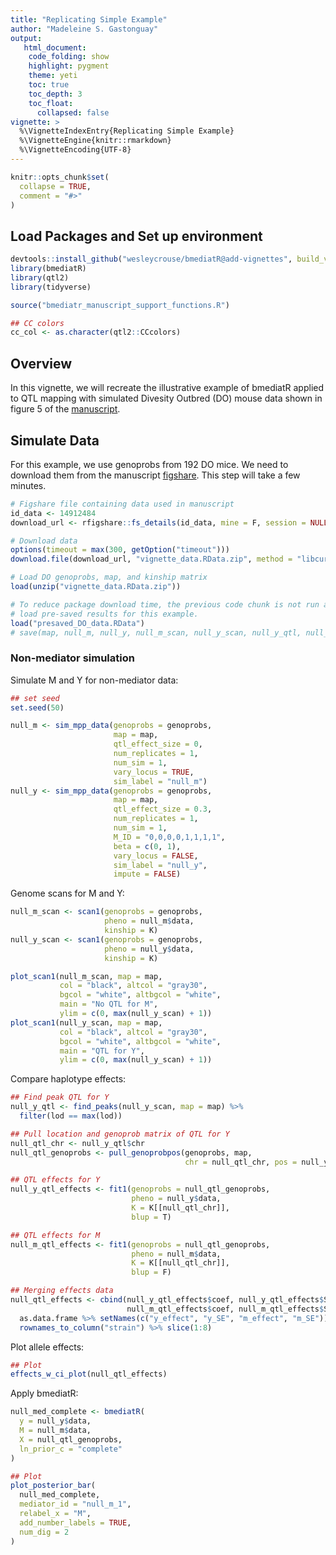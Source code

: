 ```yaml
---
title: "Replicating Simple Example"
author: "Madeleine S. Gastonguay"
output: 
   html_document:
    code_folding: show
    highlight: pygment
    theme: yeti
    toc: true
    toc_depth: 3
    toc_float:
      collapsed: false
vignette: >
  %\VignetteIndexEntry{Replicating Simple Example}
  %\VignetteEngine{knitr::rmarkdown}
  %\VignetteEncoding{UTF-8}
---
```


```r
knitr::opts_chunk$set(
  collapse = TRUE,
  comment = "#>"
)
```


## Load Packages and Set up environment
```r
devtools::install_github("wesleycrouse/bmediatR@add-vignettes", build_vignettes = F)
library(bmediatR)
library(qtl2)
library(tidyverse)

source("bmediatr_manuscript_support_functions.R")

## CC colors
cc_col <- as.character(qtl2::CCcolors)

```

## Overview

In this vignette, we will recreate the illustrative example of bmediatR applied to QTL mapping with simulated Divesity Outbred (DO) mouse data shown in figure 5 of the [manuscript](https://www.biorxiv.org/content/10.1101/2021.07.19.452969v2).

## Simulate Data

For this example, we use genoprobs from 192 DO mice. We need to download them from the manuscript [figshare](https://figshare.com/articles/dataset/Data_and_code_for_Bayesian_model_selection_manuscript/14912484). This step will take a few minutes.

```r
# Figshare file containing data used in manuscript
id_data <- 14912484
download_url <- rfigshare::fs_details(id_data, mine = F, session = NULL)$files[[4]]$download_url

# Download data
options(timeout = max(300, getOption("timeout")))
download.file(download_url, "vignette_data.RData.zip", method = "libcurl")

# Load DO genoprobs, map, and kinship matrix 
load(unzip("vignette_data.RData.zip"))
```

```r
# To reduce package download time, the previous code chunk is not run and we will 
# load pre-saved results for this example.
load("presaved_DO_data.RData")
# save(map, null_m, null_y, null_m_scan, null_y_scan, null_y_qtl, null_m_qtl, null_qtl_effects, null_qtl_genoprobs, file = "presaved_DO_data.RData")
```


### Non-mediator simulation
Simulate M and Y for non-mediator data:
```r
## set seed
set.seed(50)

null_m <- sim_mpp_data(genoprobs = genoprobs,
                       map = map,
                       qtl_effect_size = 0,
                       num_replicates = 1,
                       num_sim = 1,
                       vary_locus = TRUE,
                       sim_label = "null_m")
null_y <- sim_mpp_data(genoprobs = genoprobs,
                       map = map,
                       qtl_effect_size = 0.3,
                       num_replicates = 1,
                       num_sim = 1,
                       M_ID = "0,0,0,0,1,1,1,1",
                       beta = c(0, 1),
                       vary_locus = FALSE,
                       sim_label = "null_y",
                       impute = FALSE)

```

Genome scans for M and Y:
```r
null_m_scan <- scan1(genoprobs = genoprobs,
                     pheno = null_m$data,
                     kinship = K)
null_y_scan <- scan1(genoprobs = genoprobs,
                     pheno = null_y$data, 
                     kinship = K)
```

```r
plot_scan1(null_m_scan, map = map, 
           col = "black", altcol = "gray30", 
           bgcol = "white", altbgcol = "white",
           main = "No QTL for M",
           ylim = c(0, max(null_y_scan) + 1))
plot_scan1(null_y_scan, map = map, 
           col = "black", altcol = "gray30", 
           bgcol = "white", altbgcol = "white",
           main = "QTL for Y",
           ylim = c(0, max(null_y_scan) + 1))

```

Compare haplotype effects:
```r
## Find peak QTL for Y
null_y_qtl <- find_peaks(null_y_scan, map = map) %>%
  filter(lod == max(lod))

## Pull location and genoprob matrix of QTL for Y
null_qtl_chr <- null_y_qtl$chr
null_qtl_genoprobs <- pull_genoprobpos(genoprobs, map, 
                                       chr = null_qtl_chr, pos = null_y_qtl$pos)

## QTL effects for Y
null_y_qtl_effects <- fit1(genoprobs = null_qtl_genoprobs,
                           pheno = null_y$data,
                           K = K[[null_qtl_chr]],
                           blup = T)

## QTL effects for M
null_m_qtl_effects <- fit1(genoprobs = null_qtl_genoprobs,
                           pheno = null_m$data,
                           K = K[[null_qtl_chr]],
                           blup = F)

## Merging effects data
null_qtl_effects <- cbind(null_y_qtl_effects$coef, null_y_qtl_effects$SE,
                          null_m_qtl_effects$coef, null_m_qtl_effects$SE) %>% 
  as.data.frame %>% setNames(c("y_effect", "y_SE", "m_effect", "m_SE")) %>% 
  rownames_to_column("strain") %>% slice(1:8) 
```

Plot allele effects:
```r
## Plot
effects_w_ci_plot(null_qtl_effects) 
```


Apply bmediatR:
```r
null_med_complete <- bmediatR(
  y = null_y$data, 
  M = null_m$data, 
  X = null_qtl_genoprobs,
  ln_prior_c = "complete"
)

## Plot
plot_posterior_bar(
  null_med_complete, 
  mediator_id = "null_m_1", 
  relabel_x = "M", 
  add_number_labels = TRUE, 
  num_dig = 2
)
```


<!-- ### Co-local Simultaion -->
<!-- Simulate data: -->
<!-- ```{r} -->
<!-- set.seed(100) -->
<!-- colocal <- sim_mpp_data(genoprobs = genoprobs, -->
<!--                         map = map, -->
<!--                         qtl_effect_size = 0.3, -->
<!--                         num_replicates = 1, -->
<!--                         num_sim = 2, -->
<!--                         M_ID = "0,0,0,0,1,1,1,1", -->
<!--                         beta = c(0, 1), -->
<!--                         vary_locus = FALSE, -->
<!--                         sim_label = "colocal_y", -->
<!--                         impute = FALSE) -->
<!-- colocal_m <- colocal$data[,1, drop = FALSE] -->
<!-- colocal_y <- colocal$data[,2, drop = FALSE] -->
<!-- ``` -->

<!-- Genome scans for M and Y: -->
<!-- ```{r} -->
<!-- colocal_m_scan <- scan1(genoprobs = genoprobs, -->
<!--                         pheno = colocal_m, -->
<!--                         kinship = K) -->
<!-- colocal_y_scan <- scan1(genoprobs = genoprobs, -->
<!--                         pheno = colocal_y, -->
<!--                         kinship = K) -->

<!-- ``` -->


<!-- ```{r, out.width="100%"} -->
<!-- ymax <- max(c(max(colocal_m_scan), max(colocal_y_scan)) + 1) -->
<!-- plot_scan1(colocal_m_scan, map = map, -->
<!--            col = "black", altcol = "gray30", -->
<!--            bgcol = "white", altbgcol = "white", -->
<!--            main = "No QTL for M", -->
<!--            ylim = c(0, ymax)) -->
<!-- plot_scan1(colocal_y_scan, map = map, -->
<!--            col = "black", altcol = "gray30", -->
<!--            bgcol = "white", altbgcol = "white", -->
<!--            main = "QTL for Y", -->
<!--            ylim = c(0, ymax)) -->
<!-- ``` -->

<!-- Compare haplotype effects -->
<!-- ```{r} -->
<!-- ## QTL effects for Y -->
<!-- colocal_y_qtl <- find_peaks(colocal_y_scan, map = map) %>% -->
<!--   filter(lod == max(lod)) -->
<!-- colocal_y_qtl <- calc_allele_effects_qtl2(qtl_table = colocal_y_qtl, -->
<!--                                           genoprobs = genoprobs, -->
<!--                                           phenotype_mat = colocal_y, -->
<!--                                           K = K, -->
<!--                                           map = map, -->
<!--                                           data.col = "lodcolumn") -->

<!-- ## QTL effects for M -->
<!-- colocal_m_qtl <- find_peaks(colocal_m_scan, map = map) %>% -->
<!--   filter(lod == max(lod)) -->
<!-- colocal_m_qtl <- calc_allele_effects_qtl2(qtl_table = colocal_m_qtl, -->
<!--                                           genoprobs = genoprobs, -->
<!--                                           phenotype_mat = colocal_m, -->
<!--                                           K = K, -->
<!--                                           map = map, -->
<!--                                           data.col = "lodcolumn") -->

<!-- ## Merging effects data -->
<!-- colocal_y_qtl_long <- colocal_y_qtl %>% -->
<!--   dplyr::select(LETTERS[1:8]) %>% -->
<!--   gather(key = strain, value = y_effect) %>% -->
<!--   inner_join(colocal_y_qtl %>% -->
<!--                dplyr::select(paste(LETTERS[1:8], "SE", sep = "_")) %>% -->
<!--                gather(key = strain, value = y_SE) %>% -->
<!--                mutate(strain = gsub(strain, pattern = "_SE", replacement = ""))) -->
<!-- colocal_m_qtl_long <- colocal_m_qtl %>% -->
<!--   dplyr::select(LETTERS[1:8]) %>% -->
<!--   gather(key = strain, value = m_effect) %>% -->
<!--   inner_join(colocal_m_qtl %>% -->
<!--                dplyr::select(paste(LETTERS[1:8], "SE", sep = "_")) %>% -->
<!--                gather(key = strain, value = m_SE) %>% -->
<!--                mutate(strain = gsub(strain, pattern = "_SE", replacement = ""))) -->
<!-- colocal_qtl_long <- inner_join(colocal_y_qtl_long, colocal_m_qtl_long) -->

<!-- ## Plot -->
<!-- effects_w_ci_plot(colocal_qtl_long) -->
<!-- ``` -->


<!-- Run mediation: -->
<!-- ```{r} -->
<!-- colocal_y_qtl <- find_peaks(colocal_y_scan, map = map) %>% -->
<!--   filter(lod == max(lod)) -->

<!-- colocal_med_complete <- bmediatR( -->
<!--   y = colocal_y, -->
<!--   M = colocal_m, -->
<!--   X = pull_genoprobpos(genoprobs = genoprobs, map = map, chr = colocal_y_qtl$chr, pos = colocal_y_qtl$pos), -->
<!--   ln_prior_c = "complete" -->
<!-- ) -->

<!-- ## Plot -->
<!-- plot_posterior_bar( -->
<!--   colocal_med_complete, -->
<!--   mediator_id = "colocal_y_1", -->
<!--   relabel_x = "M", -->
<!--   add_number_labels = TRUE, -->
<!--   num_dig = 2 -->
<!-- ) -->

<!-- ``` -->

<!-- ### Complete Mediation Simulation -->
<!-- Simulate M and Y for complete mediation data: -->
<!-- ```{r} -->
<!-- # set seed -->
<!-- set.seed(60) -->

<!-- complete_m <- sim_mpp_data(genoprobs = genoprobs, -->
<!--                            map = map, -->
<!--                            qtl_effect_size = 0.3, -->
<!--                            num_replicates = 1, -->
<!--                            num_sim = 1, -->
<!--                            M_ID = "0,0,0,0,1,1,1,1", -->
<!--                            beta = c(0, 1), -->
<!--                            vary_locus = FALSE, -->
<!--                            sim_label = "complete_m", -->
<!--                            impute = FALSE) -->
<!-- complete_y <- sim_target_from_mediator(M = complete_m$data, mediator_effect_size = 0.7, sim_label = "complete_y") -->

<!-- ``` -->

<!-- Genome scans for M and Y: -->
<!-- ```{r} -->
<!-- complete_m_scan <- scan1(genoprobs = genoprobs, -->
<!--                          pheno = complete_m$data, -->
<!--                          kinship = K) -->
<!-- complete_y_scan <- scan1(genoprobs = genoprobs, -->
<!--                          pheno = complete_y$data, -->
<!--                          kinship = K) -->
<!-- ``` -->

<!-- ```{r, out.width="100%"} -->
<!-- ymax <- max(c(max(complete_m_scan), max(complete_y_scan)) + 1) -->
<!-- plot_scan1(complete_m_scan, map = map, -->
<!--            col = "black", altcol = "gray30", -->
<!--            bgcol = "white", altbgcol = "white", -->
<!--            main = "QTL for M", -->
<!--            ylim = c(0, ymax)) -->
<!-- plot_scan1(complete_y_scan, map = map, -->
<!--            col = "black", altcol = "gray30", -->
<!--            bgcol = "white", altbgcol = "white", -->
<!--            main = "QTL for Y", -->
<!--            ylim = c(0, ymax)) -->
<!-- ``` -->

<!-- Compare hapoltype effects -->


<!-- ```{r} -->
<!-- complete_y_qtl <- find_peaks(complete_y_scan, map = map) %>% -->
<!--   filter(lod == max(lod)) -->
<!-- complete_y_qtl <- calc_allele_effects_qtl2(qtl_table = complete_y_qtl, -->
<!--                                            genoprobs = genoprobs, -->
<!--                                            phenotype_mat = complete_y$data, -->
<!--                                            K = K, -->
<!--                                            map = map, -->
<!--                                            data.col = "lodcolumn") -->

<!-- ## QTL effects for M -->
<!-- complete_m_qtl <- find_peaks(complete_m_scan, map = map) %>% -->
<!--   filter(lod == max(lod)) -->
<!-- complete_m_qtl <- calc_allele_effects_qtl2(qtl_table = complete_m_qtl, -->
<!--                                            genoprobs = genoprobs, -->
<!--                                            phenotype_mat = complete_m$data, -->
<!--                                            K = K, -->
<!--                                            map = map, -->
<!--                                            data.col = "lodcolumn") -->

<!-- ## Merging effects data -->
<!-- complete_y_qtl_long <- complete_y_qtl %>% -->
<!--   dplyr::select(LETTERS[1:8]) %>% -->
<!--   gather(key = strain, value = y_effect) %>% -->
<!--   inner_join(complete_y_qtl %>% -->
<!--                dplyr::select(paste(LETTERS[1:8], "SE", sep = "_")) %>% -->
<!--                gather(key = strain, value = y_SE) %>% -->
<!--                mutate(strain = gsub(strain, pattern = "_SE", replacement = ""))) -->
<!-- complete_m_qtl_long <- complete_m_qtl %>% -->
<!--   dplyr::select(LETTERS[1:8]) %>% -->
<!--   gather(key = strain, value = m_effect) %>% -->
<!--   inner_join(complete_m_qtl %>% -->
<!--                dplyr::select(paste(LETTERS[1:8], "SE", sep = "_")) %>% -->
<!--                gather(key = strain, value = m_SE) %>% -->
<!--                mutate(strain = gsub(strain, pattern = "_SE", replacement = ""))) -->
<!-- complete_qtl_long <- inner_join(complete_y_qtl_long, complete_m_qtl_long) -->

<!-- ## Plot -->
<!-- effects_w_ci_plot(complete_qtl_long) -->

<!-- ``` -->



<!-- bmediatR mediation: -->
<!-- ```{r} -->
<!-- complete_y_qtl <- find_peaks(complete_y_scan, map = map) %>% -->
<!--   filter(lod == max(lod)) -->

<!-- complete_med_complete <- bmediatR( -->
<!--   y = complete_y$data, -->
<!--   M = complete_m$data, -->
<!--   X = pull_genoprobpos(genoprobs = genoprobs, map = map, chr = complete_y_qtl$chr, pos = complete_y_qtl$pos), -->
<!--   ln_prior_c = "complete" -->
<!-- ) -->

<!-- ## Plot -->
<!-- plot_posterior_bar( -->
<!--   complete_med_complete, -->
<!--   mediator_id = "complete_m_1", -->
<!--   relabel_x = "M", -->
<!--   add_number_labels = TRUE, -->
<!--   num_dig = 2 -->
<!-- ) -->
<!-- ``` -->


